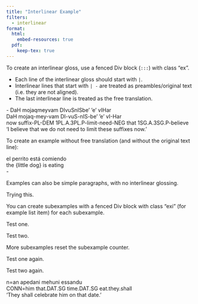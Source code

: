 ```yaml
---
title: "Interlinear Example"
filters:
  - interlinear
format:
  html:
    embed-resources: true
  pdf:
    keep-tex: true
---
```


To create an interlinear gloss, use a fenced Div block (`:::`) with class "ex".

-   Each line of the interlinear gloss should start with `|`.
-   Interlinear lines that start with `| -` are treated as preambles/original text (i.e. they are not aligned).
-   The last interlinear line is treated as the free translation.

:::: {#ex-kl .ex}
::: gl
| - DaH mojaqmeyvam DIvuSnISbe’ ’e’ vIHar
| DaH mojaq-mey-vam DI-vuS-nIS-be’ ’e’ vI-Har
| now suffix-PL-DEM 1PL.A.3PL.P-limit-need-NEG that 1SG.A.3SG.P-believe
| 'I believe that we do not need to limit these suffixes now.'
:::
::::

To create an example without free translation (and without the original text line):

:::: {#ex-sp .ex}
::: gl
| el perrito está comiendo
| the {little dog} is eating
| -
:::
::::

Examples can also be simple paragraphs, with no interlinear glossing.

::: ex
Trying this.
:::

You can create subexamples with a fenced Div block with class "exi" (for example list item) for each subexample.

::::: ex
::: exi
Test one.
:::

::: exi
Test two.
:::
:::::

More subexamples reset the subexample counter.

::::::: ex
::: exi
Test one again.
:::

::: exi
Test two again.
:::

:::: exi
::: gl
| n=an apedani mehuni essandu
| CONN=him that.DAT.SG time.DAT.SG eat.they.shall
| 'They shall celebrate him on that date.'
:::
::::
:::::::